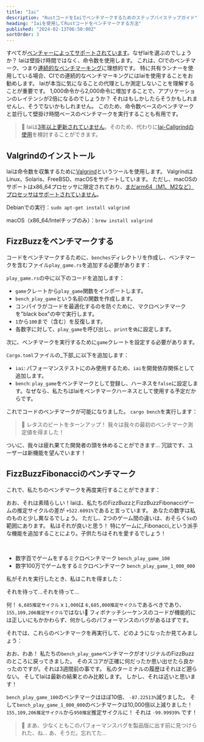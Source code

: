 ```yaml
---
title: "Iai"
description: "RustコードをIaiでベンチマークするためのステップバイステップガイド"
heading: "Iaiを使用してRustコードをベンチマークする方法"
published: "2024-02-13T06:50:00Z"
sortOrder: 3
---
```



<Benchmarking />

<FizzBuzzRust />

<StepByStepRust />

<MicroVsMacro />

<BenchmarkingRust />

すべてが[ベンチャーによってサポートされています](/ja/docs/explanation/adapters/)。なぜIaiを選ぶのでしょうか？
Iaiは壁掛け時間ではなく、命令数を使用します。
これは、CIでのベンチマーク、つまり[連続的なベンチマーキング](/ja/docs/explanation/continuous-benchmarking/)に理想的です。
特に共有ランナーを使用している場合、CIでの連続的なベンチマーキングにはIaiを使用することをお勧めします。
Iaiが本当に気になることの代理としか測定しないことを理解することが重要です。
1,000命令から2,000命令に増加することで、アプリケーションのレイテンシが2倍になるのでしょうか？
それはもしかしたらそうかもしれませんし、そうでないかもしれません。
このため、命令数ベースのベンチマークと並行して壁掛け時間ベースのベンチマークを実行することも有用です。

> 🐰 Iaiは[3年以上更新されていません](https://github.com/bheisler/iai/commits/main/)。そのため、代わりに[Iai-Callgrindの使用](/ja/docs/explanation/adapters/#-rust-iai-callgrind)を検討することができます。

## Valgrindのインストール

Iaiは命令数を収集するために[Valgrind](https://valgrind.org/)というツールを使用します。
ValgrindはLinux、Solaris、FreeBSD、macOSをサポートしています。
ただし、macOSのサポートはx86_64プロセッサに限定されており、[まだarm64（M1、M2など）プロセッサはサポートされていません](https://github.com/LouisBrunner/valgrind-macos/issues/56)。

Debianでの実行：`sudo apt-get install valgrind`

macOS（x86_64/Intelチップのみ）：`brew install valgrind`

<FizzBuzzRefactor />

## FizzBuzzをベンチマークする

コードをベンチマークするために、`benches`ディレクトリを作成し、ベンチマークを含むファイル`play_game.rs`を追加する必要があります：

<GameBenchesTree />

`play_game.rs`の中に以下のコードを追加します：

<FizzBuzzRefactorBenchesCode />

- `game`クレートから`play_game`関数をインポートします。
- `bench_play_game`という名前の関数を作成します。
- コンパイラがコードを最適化するのを防ぐために、マクロベンチマークを"black box"の中で実行します。
- `1`から`100`まで（含む）を反復します。
- 各数字に対して、`play_game`を呼び出し、`print`を`偽`に設定します。

次に、ベンチマークを実行するために`game`クレートを設定する必要があります。

`Cargo.toml`ファイルの_下部_に以下を追加します：

<GameCargoToml />

- `iai`: パフォーマンステストにのみ使用するため、`iai`を開発依存関係として追加します。
- `bench`: `play_game`をベンチマークとして登録し、ハーネスを`false`に設定します。なぜなら、私たちはIaiをベンチマークハーネスとして使用する予定だからです。

これでコードのベンチマークが可能になりました。 `cargo bench`を実行します：

<BenchPlayGameOutput />

>🐰 レタスのビートをターンアップ！ 我々は我々の最初のベンチマーク測定値を得ました！

ついに、我々は疲れ果てた開発者の頭を休めることができます...
冗談です、ユーザーは新機能を望んでいます！

<FizzBuzzFibonacciRust>
  <PlayGameRustCode />
</FizzBuzzFibonacciRust>

## FizzBuzzFibonacciのベンチマーク

これで、私たちのベンチマークを再度実行することができます：

<BenchPlayGameFibonacciOutput />

おお、それは素晴らしい！Iaiは、私たちのFizzBuzzとFizzBuzzFibonacciゲームの推定サイクルの差が `+522.6091%`であると言っています。
あなたの数字は私のものと少し異なるでしょう。
ただし、2つのゲーム間の違いは、おそらく`5x`の範囲にあります。
私はそれが良いと思う！ 特にゲームに_Fibonacci_という派手な機能を追加することにより。子供たちはそれを愛するでしょう！

<FizzBuzzFibonacciOpenRust>
  <FizzBuzzFibonacciOpenRustCode />
</FizzBuzzFibonacciOpenRust>

<TheEnd />

<br />

<OnFire />

<BenchPlayGameOnFireCode />

- 数字百でゲームをするミクロベンチマーク `bench_play_game_100`
- 数字100万でゲームをするミクロベンチマーク `bench_play_game_1_000_000`

私がそれを実行したとき、私はこれを得ました：

<BenchPlayGameOnFireOutputStart />

それを待って...それを待って...

<BenchPlayGameOnFireOutput />

何！ `6,685推定サイクル` x `1,000`は `6,685,000推定サイクル`であるべきであり、 `155,109,206推定サイクル`ではない🤯
フィボナッチシーケンスのコードが機能的には正しいにもかかわらず、何かしらのパフォーマンスのバグがあるはずです。

<FizzBuzzFibonacciFixRust />

それでは、これらのベンチマークを再実行して、どのようになったか見てみましょう：

<BenchPlayGameFixOutput />

おお、わあ！ 私たちの`bench_play_game`ベンチマークがオリジナルのFizzBuzzのところに戻ってきました。
そのスコアが正確に何だったか思い出せたら良かったのですが。それは3週間前の事です。
私のターミナルの履歴はそれほど遡らない。
そしてIaiは最新の結果とのみ比較します。
しかし、それは近いと思います！

`bench_play_game_100`のベンチマークはほぼ10倍、 `-87.22513%`減りました。
そして`bench_play_game_1_000_000`のベンチマークは10,000倍以上減りました！ `155,109,206推定サイクル`から`950推定`推定サイクルに！
それは `-99.99939%` です！

> 🐰 まあ、少なくともこのパフォーマンスバグを製品版に出す前に見つけられた、ね... あ、そうだ。忘れてた...

<CatchInCi />

<CatchInCiOutput />

<CatchInCiPlot />

<CatchInCiPlotRustBench title="Iaiを使用してRustベンチマークの方法" />

<BencherFooter />
